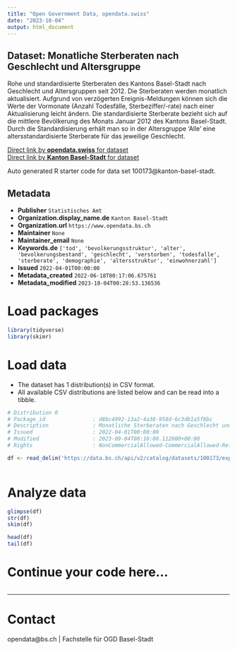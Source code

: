 ```yaml
---
title: "Open Government Data, opendata.swiss"
date: "2023-10-04"
output: html_document
---
```


## Dataset: Monatliche Sterberaten nach Geschlecht und Altersgruppe

Rohe und standardisierte Sterberaten des Kantons Basel-Stadt nach Geschlecht und Altersgruppen seit 2012. Die Sterberaten werden monatlich aktualisiert. Aufgrund von verzögerten Ereignis-Meldungen können sich die Werte der Vormonate (Anzahl Todesfälle, Sterbeziffer/-rate) nach einer Aktualisierung leicht ändern. Die standardisierte Sterberate bezieht sich auf die mittlere Bevölkerung des Monats Januar 2012 des Kantons Basel-Stadt. Durch die Standardisierung erhält man so in der Altersgruppe 'Alle' eine altersstandardisierte Sterberate für das jeweilige Geschlecht.

[Direct link by **opendata.swiss** for dataset](https://opendata.swiss/de/dataset/monatliche-sterberaten-nach-geschlecht-und-altersgruppe)<br>
[Direct link by **Kanton Basel-Stadt** for dataset](https://data.bs.ch/explore/dataset/100173/)

Auto generated R starter code for data set 100173@kanton-basel-stadt.

## Metadata

- **Publisher** `Statistisches Amt`
- **Organization.display_name.de** `Kanton Basel-Stadt`
- **Organization.url** `https://www.opendata.bs.ch`
- **Maintainer** `None`
- **Maintainer_email** `None`
- **Keywords.de** `['tod', 'bevolkerungsstruktur', 'alter', 'bevolkerungsbestand', 'geschlecht', 'verstorben', 'todesfalle', 'sterberate', 'demographie', 'altersstruktur', 'einwohnerzahl']`
- **Issued** `2022-04-01T00:00:00`
- **Metadata_created** `2022-06-18T00:17:06.675761`
- **Metadata_modified** `2023-10-04T00:28:53.136536`


# Load packages

```r

library(tidyverse)
library(skimr)

```

# Load data

-   The dataset has 1 distribution(s) in CSV format.
-   All available CSV distributions are listed below and can be read into a tibble.

```r

# Distribution 0
# Package_id               : d8bc4992-13a2-4a38-958d-6c3db1a5f8bc
# Description              : Monatliche Sterberaten nach Geschlecht und Altersgruppe (csv)
# Issued                   : 2022-04-01T00:00:00
# Modified                 : 2023-09-04T08:16:00.112000+00:00
# Rights                   : NonCommercialAllowed-CommercialAllowed-ReferenceRequired

df <- read_delim('https://data.bs.ch/api/v2/catalog/datasets/100173/exports/csv')



```

# Analyze data

```r

glimpse(df)
str(df)
skim(df)

head(df)
tail(df)

```

# Continue your code here...

```r

```

------------------------------------------------------------------------

# Contact

opendata@bs.ch | Fachstelle für OGD Basel-Stadt
